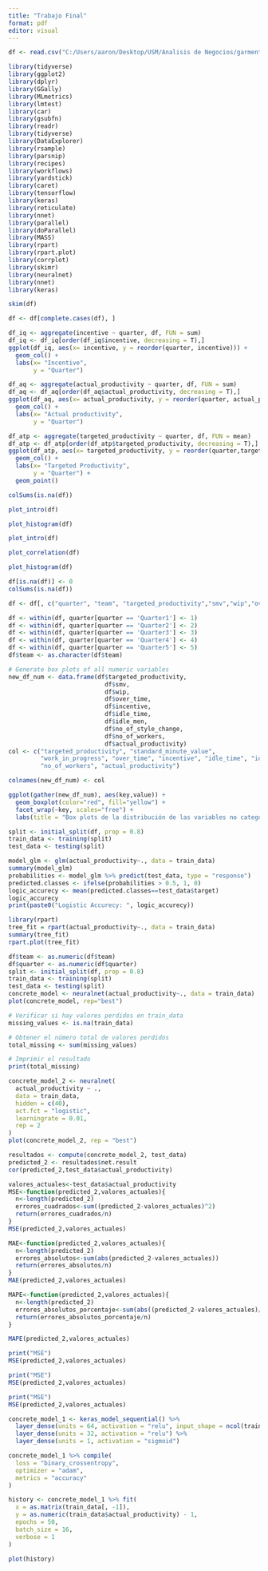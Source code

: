 ---
title: "Trabajo Final"
format: pdf
editor: visual
---

```{r}
df <- read.csv("C:/Users/aaron/Desktop/USM/Analisis de Negocios/garments_worker_productivity.csv")
```

```{r}
library(tidyverse)
library(ggplot2)
library(dplyr)
library(GGally)
library(MLmetrics)
library(lmtest)
library(car)
library(gsubfn)
library(readr)
library(tidyverse)
library(DataExplorer)
library(rsample)
library(parsnip)
library(recipes)
library(workflows)
library(yardstick)
library(caret)
library(tensorflow)
library(keras)
library(reticulate)
library(nnet)
library(parallel)
library(doParallel)
library(MASS)
library(rpart)
library(rpart.plot)
library(corrplot)
library(skimr)
library(neuralnet)
library(nnet)
library(keras)
```

```{r}
skim(df)
```

```{r}
df <- df[complete.cases(df), ]
```

```{r}
df_iq <- aggregate(incentive ~ quarter, df, FUN = sum)
df_iq <- df_iq[order(df_iq$incentive, decreasing = T),]
ggplot(df_iq, aes(x= incentive, y = reorder(quarter, incentive))) +
  geom_col() +
  labs(x= "Incentive",
       y = "Quarter")
```

```{r}
df_aq <- aggregate(actual_productivity ~ quarter, df, FUN = sum)
df_aq <- df_aq[order(df_aq$actual_productivity, decreasing = T),]
ggplot(df_aq, aes(x= actual_productivity, y = reorder(quarter, actual_productivity))) +
  geom_col() +
  labs(x= "Actual productivity",
       y = "Quarter")
```

```{r}
df_atp <- aggregate(targeted_productivity ~ quarter, df, FUN = mean)
df_atp <- df_atp[order(df_atp$targeted_productivity, decreasing = T),]
ggplot(df_atp, aes(x= targeted_productivity, y = reorder(quarter,targeted_productivity))) +
  geom_col() +
  labs(x= "Targeted Productivity",
       y = "Quarter") +
  geom_point()
```

```{r}
colSums(is.na(df))
```

```{r}
plot_intro(df)
```

```{r}
plot_histogram(df)
```

```{r}
plot_intro(df)

```

```{r}
plot_correlation(df)

```

```{r}
plot_histogram(df)

```

```{r}
df[is.na(df)] <- 0
colSums(is.na(df))
```

```{r}
df <- df[, c("quarter", "team", "targeted_productivity","smv","wip","over_time","incentive","idle_time","idle_men","no_of_style_change","no_of_workers","actual_productivity")]

```

```{r}
df <- within(df, quarter[quarter == 'Quarter1'] <- 1)
df <- within(df, quarter[quarter == 'Quarter2'] <- 2)
df <- within(df, quarter[quarter == 'Quarter3'] <- 3)
df <- within(df, quarter[quarter == 'Quarter4'] <- 4)
df <- within(df, quarter[quarter == 'Quarter5'] <- 5)
df$team <- as.character(df$team)
```

```{r}
# Generate box plots of all numeric variables
new_df_num <- data.frame(df$targeted_productivity,
                           df$smv,
                           df$wip,
                           df$over_time,
                           df$incentive,
                           df$idle_time,
                           df$idle_men,
                           df$no_of_style_change,
                           df$no_of_workers,
                           df$actual_productivity)
col <- c("targeted_productivity", "standard_minute_value", 
         "work_in_progress", "over_time", "incentive", "idle_time", "idle_men", "no_of_style_change", 
         "no_of_workers", "actual_productivity")

colnames(new_df_num) <- col

ggplot(gather(new_df_num), aes(key,value)) +
  geom_boxplot(color="red", fill="yellow") +
  facet_wrap(~key, scales="free") +
  labs(title = "Box plots de la distribución de las variables no categoricas")
```

```{r}
split <- initial_split(df, prop = 0.8)
train_data <- training(split)
test_data <- testing(split)
```

```{r}
model_glm <- glm(actual_productivity~., data = train_data)
summary(model_glm)
probabilities <- model_glm %>% predict(test_data, type = "response")
predicted.classes <- ifelse(probabilities > 0.5, 1, 0)
logic_accurecy <- mean(predicted.classes==test_data$target)
logic_accurecy
print(paste0("Logistic Accurecy: ", logic_accurecy))
```

```{r}
library(rpart)
tree_fit = rpart(actual_productivity~., data = train_data)
summary(tree_fit)
rpart.plot(tree_fit)
```

```{r}
df$team <- as.numeric(df$team)
df$quarter <- as.numeric(df$quarter)
split <- initial_split(df, prop = 0.8)
train_data <- training(split)
test_data <- testing(split)
concrete_model <- neuralnet(actual_productivity~., data = train_data)
plot(concrete_model, rep="best")
```

```{r}
# Verificar si hay valores perdidos en train_data
missing_values <- is.na(train_data)

# Obtener el número total de valores perdidos
total_missing <- sum(missing_values)

# Imprimir el resultado
print(total_missing)
```

```{r}
concrete_model_2 <- neuralnet(
  actual_productivity ~ .,
  data = train_data,
  hidden = c(40),
  act.fct = "logistic",
  learningrate = 0.01,
  rep = 2
)
plot(concrete_model_2, rep = "best")
```

```{r}
resultados <- compute(concrete_model_2, test_data)
predicted_2 <- resultados$net.result
cor(predicted_2,test_data$actual_productivity)
```

```{r}
valores_actuales<-test_data$actual_productivity
MSE<-function(predicted_2,valores_actuales){
  n<-length(predicted_2)
  errores_cuadrados<-sum((predicted_2-valores_actuales)^2)
  return(errores_cuadrados/n)
}
MSE(predicted_2,valores_actuales)
```

```{r}
MAE<-function(predicted_2,valores_actuales){
  n<-length(predicted_2)
  errores_absolutos<-sum(abs(predicted_2-valores_actuales))
  return(errores_absolutos/n)
}
MAE(predicted_2,valores_actuales)
```

```{r}
MAPE<-function(predicted_2,valores_actuales){
  n<-length(predicted_2)
  errores_absolutos_porcentaje<-sum(abs((predicted_2-valores_actuales)/valores_actuales)*100)
  return(errores_absolutos_porcentaje/n)
}

MAPE(predicted_2,valores_actuales)
```

```{r}
print("MSE")
MSE(predicted_2,valores_actuales)

print("MSE")
MSE(predicted_2,valores_actuales)

print("MSE")
MSE(predicted_2,valores_actuales)
```

```{r}
concrete_model_1 <- keras_model_sequential() %>%
  layer_dense(units = 64, activation = "relu", input_shape = ncol(train_data) - 1) %>%
  layer_dense(units = 32, activation = "relu") %>%
  layer_dense(units = 1, activation = "sigmoid")

concrete_model_1 %>% compile(
  loss = "binary_crossentropy",
  optimizer = "adam",
  metrics = "accuracy"
)

history <- concrete_model_1 %>% fit(
  x = as.matrix(train_data[, -1]),
  y = as.numeric(train_data$actual_productivity) - 1,
  epochs = 50,
  batch_size = 16,
  verbose = 1
)

plot(history)
```
